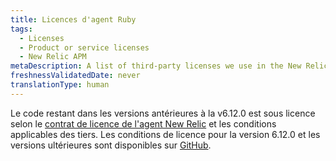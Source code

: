```yaml
---
title: Licences d'agent Ruby
tags:
  - Licenses
  - Product or service licenses
  - New Relic APM
metaDescription: A list of third-party licenses we use in the New Relic Ruby agent.
freshnessValidatedDate: never
translationType: human
---
```


Le code restant dans les versions antérieures à la v6.12.0 est sous licence selon le [contrat de licence de l&apos;agent New Relic](/docs/licenses/license-information/other-licenses/new-relic-agent-license) et les conditions applicables des tiers. Les conditions de licence pour la version 6.12.0 et les versions ultérieures sont disponibles sur [GitHub](https://github.com/newrelic/newrelic-ruby-agent/blob/main/LICENSE).